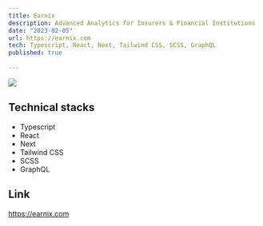 ```yaml
---
title: Earnix
description: Advanced Analytics for Insurers & Financial Institutions
date: "2023-02-05"
url: https://earnix.com
tech: Typescript, React, Next, Tailwind CSS, SCSS, GraphQL
published: true
  
---
```



[![](/earnix.png)](https://earnix.com)

## Technical stacks

- Typescript
- React
- Next
- Tailwind CSS
- SCSS
- GraphQL

## Link

https://earnix.com
